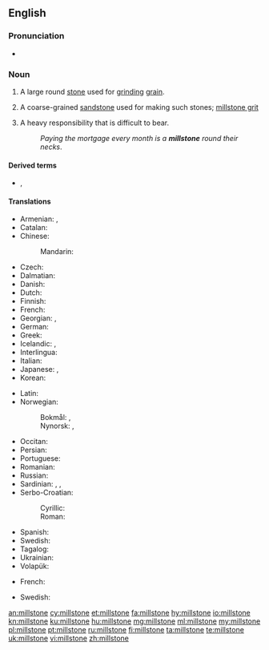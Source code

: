 ==English==
{{wikipedia}}

===Pronunciation===
* {{a|US}} {{IPA|/ˈmɪlˌstoʊn/|lang=en}}

===Noun===
{{en-noun}}

# A large round [[stone]] used for [[grind]]ing [[grain]].
# {{lb|en|geology}} A coarse-grained [[sandstone]] used for making such stones; [[millstone grit]]
# {{lb|en|figurative}} A heavy responsibility that is difficult to bear.
#: ''Paying the mortgage every month is a '''millstone''' round their necks''.

====Derived terms====
* {{l|en|see into a millstone}}, {{l|en|see through a millstone}}

====Translations====
{{trans-top|large round stone used for grinding grain}}
* Armenian: {{t+|hy|երկանաքար}}, {{t+|hy|ջրաղացաքար}}
* Catalan: {{t+|ca|mola|f}}
* Chinese:
*: Mandarin: {{t+|cmn|磨石|tr=móshí|sc=Hani}}
* Czech: {{t|cs|mlýnský kámen|m}}
* Dalmatian: {{t|dlm|mucna|f}}
* Danish: {{t|da|møllesten|c}}
* Dutch: {{t|nl|molensteen|m}}
* Finnish: {{t+|fi|myllynkivi}}
* French: {{t+|fr|meule|f}}
* Georgian: {{t|ka|დოლაბი}}, {{t|ka|[[წისქვილის]] [[ქვა]]}}
* German: {{t+|de|Mühlstein|m}}
* Greek: {{t+|el|μυλόπετρα|f}}
* Icelandic: {{t|is|kvarnarsteinn|m}}, {{t|is|myllusteinn|m}}
* Interlingua: {{t|ia|mola}}
* Italian: {{t+|it|mola|f}}
* Japanese: {{t|ja|碾き臼|tr=ひきうす, hikiusu|sc=Jpan}}, {{t|ja|ひき臼|tr=ひきうす, hikiusu|sc=Jpan}}
* Korean: {{t|ko|맷돌|sc=Kore}}
{{trans-mid}}
* Latin: {{t|la|mola|f}}
* Norwegian:
*: Bokmål: {{t|no|kvernstein|m}}, {{t|no|møllestein|m}}
*: Nynorsk: {{t|nn|kvernstein|m}}, {{t|nn|møllestein|m}}
* Occitan: {{t+|oc|mòla|f}}
* Persian: {{t+|fa|آس|tr=âs|sc=fa-Arab}}
* Portuguese: {{t+|pt|mó|f}}
* Romanian: {{t|ro|piatră de moară|f}}
* Russian: {{t+|ru|жёрнов|m}}
* Sardinian: {{t|sc|moa}}, {{t|sc|mola}}, {{t|sc|mora}}
* Serbo-Croatian:
*: Cyrillic: {{t|sh|жрвањ|m}}
*: Roman: {{t+|sh|žrvanj|m}}
* Spanish: {{t+|es|muela|f}}
* Swedish: {{t|sv|kvarnsten|c}}
* Tagalog: {{t|tl|batong-gilingan}}
* Ukrainian: {{t+|uk|жорно|tr=žórno|sc=Cyrl}}
* Volapük: {{t+|vo|mülaston}}
{{trans-bottom}}

{{trans-top|coarse-grained sandstone}}
* French: {{t+|fr|meulière|f}}
{{trans-mid}}
{{trans-bottom}}

{{trans-top|heavy responsibility}}
* Swedish: {{t|sv|kvarnsten|c}}
{{trans-mid}}
{{trans-bottom}}

[[an:millstone]]
[[cy:millstone]]
[[et:millstone]]
[[fa:millstone]]
[[hy:millstone]]
[[io:millstone]]
[[kn:millstone]]
[[ku:millstone]]
[[hu:millstone]]
[[mg:millstone]]
[[ml:millstone]]
[[my:millstone]]
[[pl:millstone]]
[[pt:millstone]]
[[ru:millstone]]
[[fi:millstone]]
[[ta:millstone]]
[[te:millstone]]
[[uk:millstone]]
[[vi:millstone]]
[[zh:millstone]]